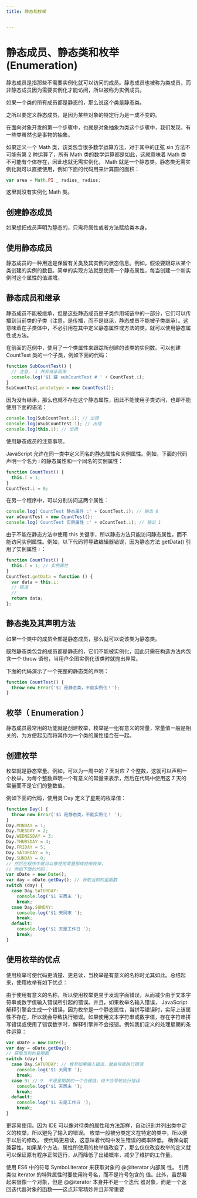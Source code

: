 ```yaml
---
title: 静态和枚举


---
```


# 静态成员、静态类和枚举 (Enumeration)

静态成员是指那些不需要实例化就可以访问的成员。静态成员也被称为类成员，而非静态成员因为需要实例化才能访问，所以被称为实例成员。

如果一个类的所有成员都是静态的，那么说这个类是静态类。

之所以要定义静态成员，是因为某些对象的特定行为是一成不变的。

在面向对象开发的第一个步骤中，也就是对象抽象为类这个步骤中，我们发现，有一些类虽然也是事物的抽象。

如果定义一个 Math 类，该类包含很多数学运算方法，对于其中的正弦 sin 方法不可能有第 2 种运算了，所有 Math 类的数学运算都是如此，这就意味着 Math 类不可能有个体存在，因此也就无需实例化， Math 就是一个静态类。静态类无需实例化就可以直接使用，例如下面的代码用来计算圆的面积：

```js
var area = Math.PI _ radius_ radius;
```

这里就没有实例化 Math 类。

## 创建静态成员

如果想把成员声明为静态的，只需将属性或者方法赋给类本身。

## 使用静态成员

静态成员的一种用途是保留有关类及其实例的状态信息。例如，假设要跟踪从某个类创建的实例的数目。简单的实现方法就是使用一个静态属性，每当创建一个新实例时这个属性的值递增。

## 静态成员和继承

静态成员不能被继承，但是这些静态成员是子类作用域链中的一部分，它们可以传播到当前类的子类（注意，是传播，而不是继承，静态成员不能被子类继承）。这意味着在子类体中，不必引用在其中定义静态属性或方法的类，就可以使用静态属性或方法。

在前面的范例中，使用了一个类属性来跟踪所创建的该类的实例数。可以创建 CountTest 类的一个子类，例如下面的代码：

```js
function SubCountTest() {
  // 注意， i 并非继承而来
  console.log('$1 建 subCountTest # ' + CountTest.i);
}
SubCountTest.prototype = new CountTest();
```

因为没有继承，那么也就不存在这个静态属性，因此不能使用子类访问，也即不能使用下面的语法：

```js
console.log(SubCountTest.i); // 出错
console.log(oSubCountTest.i); // 出错
console.log(this.i); // 出错
```

使用静态成员的注意事项。

JavaScript 允许在同一类中定义同名的静态属性和实例属性。例如，下面的代码声明一个名为 i 的静态属性和一个同名的实例属性：

```js
function CountTest() {
  this.i = 1;
}
CountTest.i = 0;
```

在另一个程序中，可以分别访问这两个属性：

```js
console.log('CountTest 静态属性 :' + CountTest.i); // 输出 0
var oCountTest = new CountTest();
console.log('CountTest 实例属性 :' + oCountTest.i); // 输出 1
```

由于不能在静态方法中使用 this 关键字，所以静态方法只能访问静态属性，而不能访问实例属性。例如，以下代码将导致编辑器错误，因为静态方法 getData() 引用了实例属性 i ：

```js
function CountTest() {
  this.i = 1; // 实例属性
}
CountTest.getData = function () {
  var data = this.i;
  // 错误
  //
  return data;
};
```

## 静态类及其声明方法

如果一个类中的成员全部是静态成员，那么就可以说该类为静态类。

既然静态类包含的成员都是静态的，它们不能被实例化，因此只需在构造方法内包含一个 throw 语句，当用户企图实例化该类时就抛出异常。

下面的代码演示了一个完整的静态类的声明：

```js
function CountTest() {
  throw new Error('$1 是静态类，不能实例化！');
}
```

## 枚举（ Enumeration ）

静态成员最常用的功能就是创建枚举，枚举是一组有意义的常量，常量值一般是相关的，为方便起见而将其作为一个类的属性组合在一起。

## 创建枚举

枚举就是静态常量。例如，可以为一周中的 7 天对应 7 个整数，这就可以声明一个枚举，为每个整数声明一个有意义的常量来表示，然后在代码中使用这 7 天的常量而不是它们的整数值。

例如下面的代码，使用类 Day 定义了星期的枚举值：

```js
function Day() {
  throw new Error('$1 是静态类，不能实例化！ ');
}
Day.MONDAY = 1;
Day.TUESDAY = 2;
Day.WEDNESDAY = 3;
Day.THURSDAY = 4;
Day.FRIDAY = 5;
Day.SATURDAY = 6;
Day.SUNDAY = 0;
// 然后在程序中就可以像使用常量那样使用枚举，
// 例如下面的代码：
var oDate = new Date();
var day = oDate.getDay(); // 获取当前的星期数
switch (day) {
  case Day.SATURDAY:
    console.log('$1 天周末 ');
    break;
  case Day.SUNDAY:
    console.log('$1 天周末 ');
    break;
  default:
    console.log('$1 天是工作日 ');
    break;
}
```

## 使用枚举的优点

使用枚举可使代码更清楚、更易读，当枚举是有意义的名称时尤其如此。总结起来，使用枚举有如下优点：

由于使用有意义的名称，所以使用枚举更易于发现字面错误，从而减少由于文本字符串或数字值输入错误所引起的错误。并且，如果枚举名输入错误， JavaScript 解释引擎会生成一个错误，因为枚举是一个静态属性，当拼写错误时，实际上该属性不存在，所以就会导致执行错误。如果使用文本字符串或数字值，存在字符串拼写错误或使用了错误数字时，解释引擎并不会报错。例如我们定义的处理星期的条件运算：

```js
var oDate = new Date();
var day = oDate.getDay();
// 获取当前的星期数
switch (day) {
  case Day.SATURDAY: // 枚举如果输入错误，就会导致执行错误
    console.log('$1 天周末 ');
    break;
  case 9: // 9  不是星期数的一个合理值，但不会导致执行错误
    console.log('$1 天周末 ');
    break;
  default:
    console.log('$1 天是工作日 ');
    break;
}
```

更容易使用。因为 IDE 可以像对待类的属性和方法那样，自动识别并列出类中定义的枚举，所以避免了输入的错误。 枚举一般被分类定义在特定的类中，所以便于以后的修改。 使代码更易读，这意味着代码中发生错误的概率降低。 确保向前兼容性。如果某个方法、属性所使用的枚举值改变了，那么仅仅改变枚举的定义就可以保证原有程序正常运行，从而降低了出错概率，减少了维护的工作量。

使用 ES6 中的符号 Symbol.iterator 来获取对象的 @@iterator 内部属 性。 引用类似 iterator 的特殊属性时要使用符号名，而不是符号包含的 值。此外，虽然看起来很像一个对象，但是 @@iterator 本身并不是一个迭代 器对象，而是一个返回迭代器对象的函数——这点非常精妙并且非常重要

            